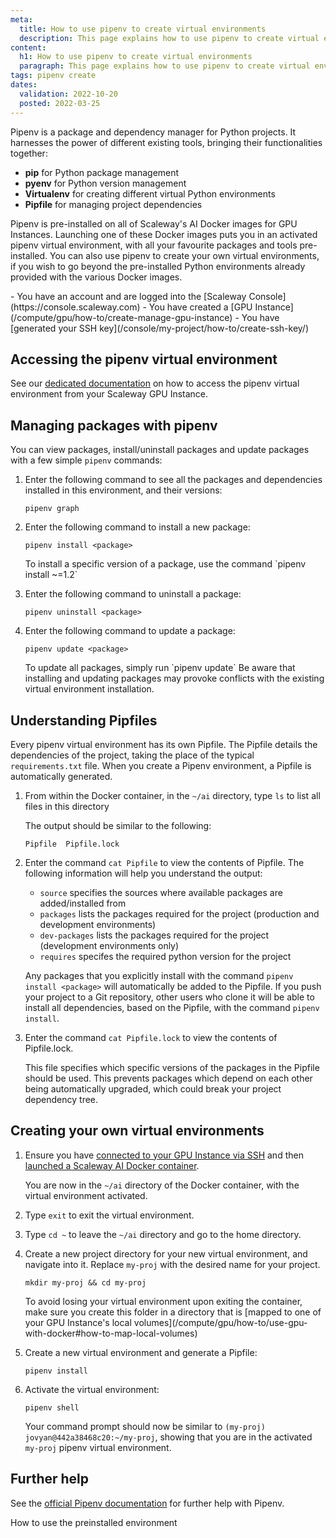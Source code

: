 ```yaml
---
meta:
  title: How to use pipenv to create virtual environments
  description: This page explains how to use pipenv to create virtual environments with your GPU Instance
content:
  h1: How to use pipenv to create virtual environments
  paragraph: This page explains how to use pipenv to create virtual environments with your GPU Instane
tags: pipenv create
dates:
  validation: 2022-10-20
  posted: 2022-03-25
---
```

  
Pipenv is a package and dependency manager for Python projects. It harnesses the power of different existing tools, bringing their functionalities together: 
  - **pip** for Python package management
  - **pyenv** for Python version management
  - **Virtualenv** for creating different virtual Python environments
  - **Pipfile** for managing project dependencies

Pipenv is pre-installed on all of Scaleway's AI Docker images for GPU Instances. Launching one of these Docker images puts you in an activated pipenv virtual environment, with all your favourite packages and tools pre-installed. You can also use pipenv to create your own virtual environments, if you wish to go beyond the pre-installed Python environments already provided with the various Docker images.

<Macro id="iam-requirements" />

<Message type="requirement">
  - You have an account and are logged into the [Scaleway Console](https://console.scaleway.com) 
  - You have created a [GPU Instance](/compute/gpu/how-to/create-manage-gpu-instance)
  - You have [generated your SSH key](/console/my-project/how-to/create-ssh-key/)
</Message>

## Accessing the pipenv virtual environment

See our [dedicated documentation](/compute/gpu/how-to/use-preinstalled-env#working-with-the-pre-installed-environment-on-ubuntu-focal-gpu-os11) on how to access the pipenv virtual environment from your Scaleway GPU Instance.

## Managing packages with pipenv

You can view packages, install/uninstall packages and update packages with a few simple `pipenv` commands:

1. Enter the following command to see all the packages and dependencies installed in this environment, and their versions:

    `pipenv graph`
2. Enter the following command to install a new package:

    `pipenv install <package>`

    <Message type="tip">
      To install a specific version of a package, use the command `pipenv install <package>~=1.2`
    </Message>
3. Enter the following command to uninstall a package:

    `pipenv uninstall <package>`
4. Enter the following command to update a package:

    `pipenv update <package>`

    <Message type="tip">
      To update all packages, simply run `pipenv update`
    </Message>

    <Message type="important">
      Be aware that installing and updating packages may provoke conflicts with the existing virtual environment installation.
    </Message>

## Understanding Pipfiles

Every pipenv virtual environment has its own Pipfile. The Pipfile details the dependencies of the project, taking the place of the typical `requirements.txt` file. When you create a Pipenv environment, a Pipfile is automatically generated.

1. From within the Docker container, in the `~/ai` directory, type `ls` to list all files in this directory

    The output should be similar to the following:

    ```
    Pipfile  Pipfile.lock
    ```
2. Enter the command `cat Pipfile` to view the contents of Pipfile. The following information will help you understand the output:
    - `source` specifies the sources where available packages are added/installed from 
    - `packages` lists the packages required for the project (production and development environments)
    - `dev-packages` lists the packages required for the project (development environments only)
    - `requires` specifes the required python version for the project

    Any packages that you explicitly install with the command `pipenv install <package>` will automatically be added to the Pipfile. If you push your project to a Git repository, other users who clone it will be able to install all dependencies, based on the Pipfile, with the command `pipenv install`.
3. Enter the command `cat Pipfile.lock` to view the contents of Pipfile.lock.

    This file specifies which specific versions of the packages in the Pipfile should be used. This prevents packages which depend on each other being automatically upgraded, which could break your project dependency tree.

## Creating your own virtual environments

1. Ensure you have [connected to your GPU Instance via SSH](/compute/instances/how-to/connect-to-instance) and then [launched a Scaleway AI Docker container](/compute/gpu/how-to/use-gpu-with-docker). 

    You are now in the `~/ai` directory of the Docker container, with the virtual environment activated.
2. Type `exit` to exit the virtual environment.
3. Type `cd ~` to leave the `~/ai` directory and go to the home directory.
4. Create a new project directory for your new virtual environment, and navigate into it. Replace `my-proj` with the desired name for your project.

    `mkdir my-proj && cd my-proj`

    <Message type="tip">
      To avoid losing your virtual environment upon exiting the container, make sure you create this folder in a directory that is [mapped to one of your GPU Instance's local volumes](/compute/gpu/how-to/use-gpu-with-docker#how-to-map-local-volumes)
    </Message>
5. Create a new virtual environment and generate a Pipfile:

    `pipenv install`
6. Activate the virtual environment:

    `pipenv shell`

    Your command prompt should now be similar to `(my-proj) jovyan@442a38468c20:~/my-proj`, showing that you are in the activated `my-proj` pipenv virtual environment.

## Further help

See the [official Pipenv documentation](https://docs.pipenv.org/) for further help with Pipenv.

<Navigation title="See Also">
  <PreviousButton to="/compute/gpu/how-to/use-preinstalled-env/">How to use the preinstalled environment</PreviousButton>
</Navigation>